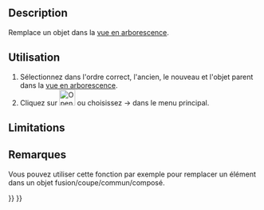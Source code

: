 <languages/>
{{Docnav/fr
|[[OpenSCAD_ColorCodeShape/fr|ColorCodeShape]]
|[[OpenSCAD_RemoveSubtree/fr|Supprimer de l'arborescence]]
|[[OpenSCAD_Workbench/fr|Atelier OpenSCAD]]
|IconL=OpenSCAD_ColorCodeShape.svg
|IconR=OpenSCAD_RemoveSubtree.svg
|IconC=Workbench_OpenSCAD.svg
}}

{{GuiCommand/fr
|Name=OpenSCAD ReplaceObject
|Name/fr=OpenSCAD Remplacer un objet
|MenuLocation=OpenSCAD → Remplacer un objet
|Workbenches=[[OpenSCAD_Workbench/fr|OpenSCAD]]
}}

==Description== 

Remplace un objet dans la [[Tree_view/fr|vue en arborescence]].

<span id="Usage"></span>
==Utilisation== 

# Sélectionnez dans l'ordre correct, l'ancien, le nouveau et l'objet parent dans la [[Tree_view/fr|vue en arborescence]].
# Cliquez sur [[Image:OpenSCAD_ReplaceObject.svg|32px]] ou choisissez {{KEY|OpenSCAD}} → {{KEY|[[Image:OpenSCAD_ReplaceObject.svg|32px]] Remplacer un objet}} dans le menu principal.

==Limitations==


<span id="Notes"></span>
==Remarques== 

Vous pouvez utiliser cette fonction par exemple pour remplacer un élément dans un objet fusion/coupe/commun/composé.


{{Docnav/fr
|[[OpenSCAD_ColorCodeShape/fr|ColorCodeShape]]
|[[OpenSCAD_RemoveSubtree/fr|Supprimer de l'arborescence]]
|[[OpenSCAD_Workbench/fr|Atelier OpenSCAD]]
|IconL=OpenSCAD_ColorCodeShape.svg
|IconR=OpenSCAD_RemoveSubtree.svg
|IconC=Workbench_OpenSCAD.svg
}}

{{OpenSCAD_Tools_navi{{#translation:}}}}
{{Userdocnavi{{#translation:}}}}